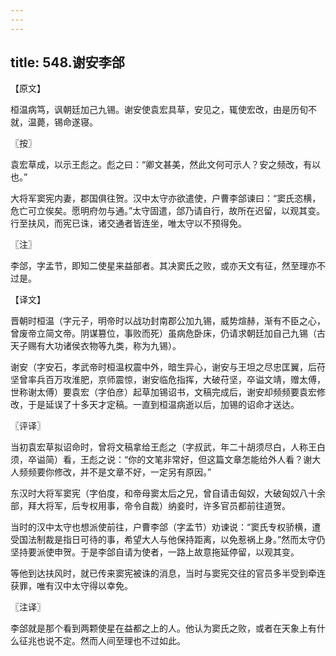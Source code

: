 ```yaml
---
---
---
```

title: 548.谢安李郃
---



【原文】

桓温病笃，讽朝廷加己九锡。谢安使袁宏具草，安见之，辄使宏改，由是历旬不就，温薨，锡命遂寝。

〖按〗

袁宏草成，以示王彪之。彪之曰：“卿文甚美，然此文何可示人？安之频改，有以也。”

大将军窦宪内妻，郡国俱往贺。汉中太守亦欲遣使，户曹李郃谏曰：“窦氏恣横，危亡可立俟矣。愿明府勿与通。”太守固遣，郃乃请自行，故所在迟留，以观其变。行至扶风，而宪已诛，诸交通者皆连坐，唯太守以不预得免。

〖注〗

李郃，字孟节，即知二使星来益部者。其决窦氏之败，或亦天文有征，然至理亦不过是。

【译文】

晋朝时桓温（字元子，明帝时以战功封南郡公加九锡，威势煊赫，渐有不臣之心，曾废帝立简文帝。阴谋篡位，事败而死）虽病危卧床，仍请求朝廷加自己九锡（古天子赐有大功诸侯衣物等九类，称为九锡）。

谢安（字安石，孝武帝时桓温权震中外，暗生异心，谢安与王坦之尽忠匡翼，后苻坚曾率兵百万攻淮肥，京师震惊，谢安临危指挥，大破苻坚，卒谥文靖，赠太傅，世称谢太傅）要袁宏（字伯彦）起草加锡诏书，文稿完成后，谢安却频频要袁宏修改，于是延误了十多天才定稿。一直到桓温病逝以后，加锡的诏命才送达。

〖评译〗

当初袁宏草拟诏命时，曾将文稿拿给王彪之（字叔武，年二十胡须尽白，人称王白须，卒谥简）看，王彪之说：“你的文笔非常好，但这篇文章怎能给外人看？谢大人频频要你修改，并不是文章不好，一定另有原因。”

东汉时大将军窦宪（字伯度，和帝母窦太后之兄，曾自请击匈奴，大破匈奴八十余部，拜大将军，后专权用事，帝令自裁）纳妾时，许多官员都前往道贺。

当时的汉中太守也想派使前往，户曹李郃（字孟节）劝谏说：“窦氏专权骄横，遭受国法制裁是指日可待的事，希望大人与他保持距离，以免惹祸上身。”然而太守仍坚持要派使申贺。于是李郃自请为使者，一路上故意拖延停留，以观其变。

等他到达扶风时，就已传来窦宪被诛的消息，当时与窦宪交往的官员多半受到牵连获罪，唯有汉中太守得以幸免。

〖注译〗

李郃就是那个看到两颗使星在益都之上的人。他认为窦氏之败，或者在天象上有什么征兆也说不定。然而人间至理也不过如此。
